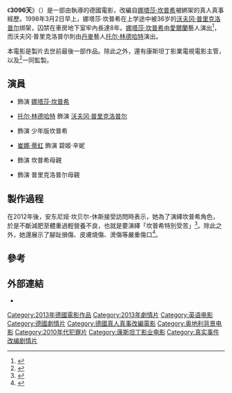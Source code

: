 {{NoteTA
| T = zh-cn:3096天; zh-hk:3096驚世拐帶;
| 1 = zh-cn:3096天; zh-hk:3096驚世拐帶;

}}
{{Infobox Film
| name = 3096天
| original_name  = '''''3096'''''
| image = 3096 poster.jpg
| director = {{link-de|莎莉·賀文|Sherry Hormann|}}
| producer ={{link-en|班恩特·伊茲恩格爾|Bernd Eichinger|}}<br>{{link-de|瑪田·摩斯茲柯屈茲|Martin Moszkowicz|}}<br>{{link-de|路芙·托瑪|Ruth Toma|}}
| writer = 
| starring = {{link-en|安东尼娅·坎贝尔-休斯|Antonia Campbell-Hughes}}<br />[[托尔·林德哈特|托尔·林德哈特]]
| music          = {{link-de|馬田·托特薩雷沃|Martin Todsharow|}}
| cinematography = {{link-en|邁克·巴雷侯斯|Michael Ballhaus|}}
| editing        = 
| studio         = [[康斯坦丁影業股份有限公司|康斯坦丁影業股份有限公司]]
| distributor = 梅格娛樂股份有限公司<br>{{flagicon|HKG}} [[娛藝|娛藝]]
| released = 德國：2013年2月28日<br/>{{flagicon|HKG}}2013年9月19日
| runtime = 110 分鐘
| country = 德國
| language =[[英语|英语]]
| budget   = 
| cn_name  = 3096天
| hk_name  = 3096驚世拐帶
| tw_name  = 3096驚世拐帶
}}

《'''3096天'''》（{{lang-en|'''3096'''}}）是一部由{{link-de|莎莉·賀文|Sherry Hormann|}}執導的德國電影，改編自[[娜塔莎·坎普希|娜塔莎·坎普希]]被綁架的真人真事經歷。1998年3月2日早上，娜塔莎·坎普希在上学途中被36岁的[[沃夫冈·普里克洛普尔|沃夫冈·普里克洛普尔]]绑架，囚禁在車房地下室牢內長達8年。[[娜塔莎·坎普希|娜塔莎·坎普希]]由[[愛爾蘭|愛爾蘭]]藝人{{link-en|安东尼娅·坎贝尔-休斯|Antonia Campbell-Hughes}}演出<ref>{{cite web|url=http://www.zimbio.com/Natascha+Kampusch/articles/NV7dX5IdzuH/N+Irish+actress+play+Natascha+Kampusch+movie|title=.愛爾蘭藝人演繹娜塔莎·坎普希角色（英文版）|publisher=zimbio.com|last=佛羅沃爾|first=亞歷斯|date=2012年4月15日|accessdate=2012年12月26日|archive-date=2013年2月10日|archive-url=https://archive.is/20130210024628/http://www.zimbio.com/Natascha+Kampusch/articles/NV7dX5IdzuH/N+Irish+actress+play+Natascha+Kampusch+movie|dead-url=no}}</ref>，而沃夫冈·普里克洛普尔則由[[丹麥|丹麥]]藝人[[托尔·林德哈特|托尔·林德哈特]]演出。

本電影是製片{{link-en|班恩特·伊茲恩格爾|Bernd Eichinger|}}去世前最後一部作品。除此之外，還有康斯坦丁影業電視電影主管{{link-de|瑪田·摩斯茲柯屈茲|Martin Moszkowicz|}}，以及{{link-de|路芙·托瑪|Ruth Toma|}}<ref>{{cite web|url=http://www.hollywoodreporter.com/news/antonia-campbell-hughes-cast-as-312318|title=演繹大艱巨 一門三傑（英文版）|publisher=荷里活記者報|last=雷貝克|first=薛基特|date=2012年4月16日|accessdate=2012年12月26日|archive-date=2012年10月16日|archive-url=https://www.webcitation.org/6BSIygk2f?url=http://www.hollywoodreporter.com/news/antonia-campbell-hughes-cast-as-312318|dead-url=no}}</ref>一同監製。

==演員==

*{{link-en|安东尼娅·坎贝尔-休斯|Antonia Campbell-Hughes}} 飾演 [[娜塔莎·坎普希|娜塔莎·坎普希]]
*[[托尔·林德哈特|托尔·林德哈特]] 飾演 [[沃夫冈·普里克洛普尔|沃夫冈·普里克洛普尔]]
*{{link-de|艾美娜·佩德吉安|Amelia Pidgeon}} 飾演 少年版坎普希
*[[崔娜·蒂虹|崔娜·蒂虹]] 飾演 碧姬·辛妮
*{{link-de|艾倫·施威爾斯|Ellen Schwiers}} 飾演 坎普希母親
*{{link-de|艾尼·曼高爾德|Erni Mangold}} 飾演 普里克洛普尔母親

==製作過程==
在2012年後，安东尼娅·坎贝尔-休斯接受{{link-en|倫敦晚報|London Evening Standard|}}訪問時表示，她為了演繹坎普希角色，於是不斷減肥至體重過輕營養不良，也就是要演繹「坎普希特別受苦」<ref>{{cite web|url=http://www.guardian.co.uk/lifeandstyle/shortcuts/2012/oct/14/antonia-campbell-hughes-actors-lose-weight|title=演繹角色 有苦自己知（英文版）|publisher=衛報|last=京士利|first=柏克|date=2012年10月14日|accessdate=2012年12月26日|archive-date=2013年7月24日|archive-url=https://web.archive.org/web/20130724185735/http://www.guardian.co.uk/lifeandstyle/shortcuts/2012/oct/14/antonia-campbell-hughes-actors-lose-weight|dead-url=no}}</ref>。除此之外，她還展示了腳趾損傷、皮膚燒傷、燙傷等嚴重傷口<ref>{{cite web|url=http://www.standard.co.uk/arts/film/antonia-campbellhughes-why-im-starving-for-this-role-7896277.html|title=安东尼娅·坎贝尔-休斯 演繹大苦事（英文版）|publisher=倫敦晚報|last=古雷斯|first=尼克|date=2012年6月26日|accessdate=2012年12月26日|archive-date=2012年10月16日|archive-url=https://web.archive.org/web/20121016005447/http://www.standard.co.uk/arts/film/antonia-campbellhughes-why-im-starving-for-this-role-7896277.html|dead-url=no}}</ref>。

==參考==
{{REFLIST}}

==外部連結==
*{{IMDb title|1667355}}

[[Category:2013年德國電影作品|Category:2013年德國電影作品]]
[[Category:2013年劇情片|Category:2013年劇情片]]
[[Category:英语电影|Category:英语电影]]
[[Category:德國劇情片|Category:德國劇情片]]
[[Category:德國真人真事改編電影|Category:德國真人真事改編電影]]
[[Category:奥地利背景电影|Category:奥地利背景电影]]
[[Category:2010年代犯罪片|Category:2010年代犯罪片]]
[[Category:康斯坦丁影业电影|Category:康斯坦丁影业电影]]
[[Category:真实事件改编剧情片|Category:真实事件改编剧情片]]